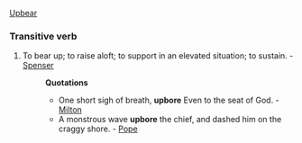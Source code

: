 [[Upbear]]
===Transitive verb===
#To bear up; to raise aloft; to support in an elevated situation; to sustain. - [[Spenser]]
#:'''Quotations'''
#:*One short sigh of breath, '''upbore''' Even to the seat of God. - [[Milton]]
#:*A monstrous wave '''upbore''' the chief, and dashed him on the craggy shore. - [[Pope]]